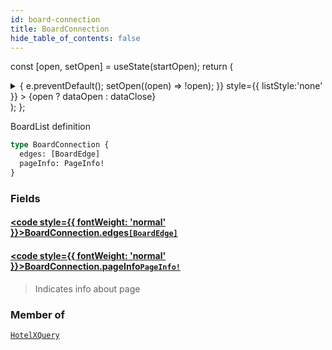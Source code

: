 ```yaml
---
id: board-connection
title: BoardConnection
hide_table_of_contents: false
---
```






const [open, setOpen] = useState(startOpen);
return (
<details {...(open ? { open: true } : {})} className="details" style={{ border:'none', boxShadow:'none', background:'var(--ifm-background-color)' }}>
<summary
onClick={(e) => {
e.preventDefault();
setOpen((open) => !open);
}}
style={{ listStyle:'none' }} >
{open ? dataOpen : dataClose}
</summary>
{open && children}
</details>
);
};

BoardList definition

```graphql
type BoardConnection {
  edges: [BoardEdge]
  pageInfo: PageInfo!
}
```

### Fields

#### [<code style={{ fontWeight: 'normal' }}>BoardConnection.<b>edges</b></code>](#)<Bullet />[`[BoardEdge]`](/api/objects/board-edge) <Badge class="badge badge--secondary" text="list"/> <Badge class="badge badge--secondary" text="object"/>

>

#### [<code style={{ fontWeight: 'normal' }}>BoardConnection.<b>pageInfo</b></code>](#)<Bullet />[`PageInfo!`](/api/objects/page-info) <Badge class="badge badge--secondary" text="non-null"/> <Badge class="badge badge--secondary" text="object"/>

> Indicates info about page

### Member of

[`HotelXQuery`](/api/objects/hotel-xquery) <Badge class="badge badge--secondary" text="object"/>

